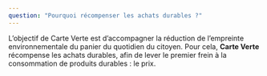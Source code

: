 ```yaml
---
question: "Pourquoi récompenser les achats durables ?"
---
```


L’objectif de Carte Verte est d’accompagner la réduction de l’empreinte environnementale du panier du quotidien du citoyen. Pour cela, **Carte Verte** récompense les achats durables, afin de lever le premier frein à la consommation de produits durables : le prix.
